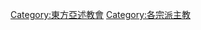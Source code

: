 {{Catnav|頁面分類|人类社会|宗教|宗教組織|基督教教會與教派|東方亞述教會}}

[[Category:東方亞述教會|Category:東方亞述教會]]
[[Category:各宗派主教|Category:各宗派主教]]
